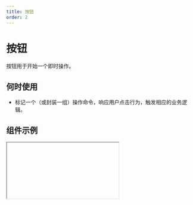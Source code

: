 ```yaml
---
title: 按钮
order: 2
---
```


# 按钮

按钮用于开始一个即时操作。

## 何时使用

- 标记一个（或封装一组）操作命令，响应用户点击行为，触发相应的业务逻辑。

## 组件示例


<Iframe url="https://www.aliwork.com/developer/button-v2?isRenderNav=false" />

## 组件属性


<AttrTable
  dataSource={[
    {
      attr: '标题',
      code: 'content',
      type: 'String',
      demo: '"按钮"',
      dafault: '',
      desc: '',
    },
    {
      attr: '按钮类型',
      code: 'type',
      type: 'String',
      demo: '"primary"',
      dafault: '',
      desc: '可选值："primary", "normal", "secondary", "ghostLight", "ghostDark", "warningNormal", "warningPrimary", "textNormal", "textPrimary", "textSecondary" ',
    },
    {
      attr: '按钮尺寸',
      code: 'size',
      type: 'String',
      demo: '"medium"',
      dafault: '',
      desc: '可选值："small", "medium", "large"',
    },
    {
      attr: '状态设置',
      code: 'behavior',
      type: 'String',
      demo: '"hover"',
      dafault: '',
      desc: '可选值："hover", "click", "focus"',
    },
    {
      attr: '图标',
      code: 'iconName',
      type: 'String',
      demo: '"add"',
      dafault: '',
      desc: '',
    },
    {
      attr: '加载状态',
      code: 'loading',
      type: 'Boolean',
      demo: 'false',
      dafault: '',
      desc: '可选值：false, true',
    },
    {
      attr: '点击时事件',
      code: 'onClick',
      type: 'Function',
      demo: 'function(){ console.log("click");}',
      dafault: '',
      desc: '',
    },
  ]}
/>
